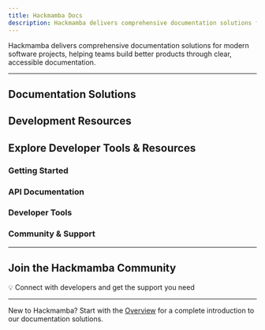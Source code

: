 ```yaml
---
title: Hackmamba Docs
description: Hackmamba delivers comprehensive documentation solutions for modern software projects, helping teams build better products through clear, accessible documentation.
---
```


Hackmamba delivers comprehensive documentation solutions for modern software projects, helping teams build better products through clear, accessible documentation.

<Cards>
  <Card
    title="🚀 Start Building"
    href="/docs/overview"
    description="Get up and running with our documentation template in minutes"
  />
</Cards>

---

## Documentation Solutions

<Cards>
  <Card
    title="Getting Started"
    href="/docs/overview"
    description="Learn how to set up and customize your documentation project with our comprehensive guides."
  />
  <Card
    title="API Reference"
    href="/docs/api-reference"
    description="Complete API documentation with examples, integration guides, and best practices."
  />
</Cards>

## Development Resources

<Cards>
  <Card
    title="Quick Start Guide"
    href="/docs/overview"
    description="Get your documentation project up and running in under 5 minutes with our step-by-step guide."
  />
  <Card
    title="Customization"
    href="/docs/customization"
    description="Learn how to customize the template to match your brand and requirements."
  />
</Cards>

## Explore Developer Tools & Resources

### Getting Started

<Cards>
  <Card
    title="Overview"
    href="/docs/overview"
    description="Complete introduction to the documentation template"
  />
  <Card
    title="Installation"
    href="/docs/installation"
    description="Step-by-step installation and setup guide"
  />
  <Card
    title="Configuration"
    href="/docs/configuration"
    description="Learn how to configure your documentation project"
  />
  <Card
    title="Customization"
    href="/docs/customization"
    description="Customize the template to match your brand"
  />
</Cards>

### API Documentation

<Cards>
  <Card
    title="API Reference"
    href="/docs/api-reference"
    description="Complete API documentation with examples"
  />
  <Card
    title="Authentication"
    href="/docs/authentication"
    description="API authentication and security guide"
  />
  <Card
    title="Rate Limits"
    href="/docs/rate-limits"
    description="Understanding API rate limits and best practices"
  />
</Cards>

### Developer Tools

<Cards>
  <Card
    title="SDKs"
    href="/docs/sdks"
    description="Official SDKs and client libraries"
  />
  <Card
    title="Webhooks"
    href="/docs/webhooks"
    description="Set up and manage webhooks"
  />
  <Card
    title="Testing"
    href="/docs/testing"
    description="Testing your integration"
  />
  <Card
    title="Troubleshooting"
    href="/docs/troubleshooting"
    description="Common issues and solutions"
  />
</Cards>

### Community & Support

<Cards>
  <Card
    title="Community"
    href="/docs/community"
    description="Join our developer community"
  />
  <Card
    title="Support"
    href="/docs/support"
    description="Get help and support"
  />
  <Card
    title="Contributing"
    href="/docs/contributing"
    description="Contribute to the project"
  />
</Cards>

---

## Join the Hackmamba Community

💡 Connect with developers and get the support you need

<Cards>
  <Card
    title="Join Discord"
    href="/docs/community"
    description="Connect with other developers in our Discord community"
  />
  <Card
    title="GitHub Discussions"
    href="/docs/community"
    description="Ask questions and share ideas on GitHub"
  />
  <Card
    title="Documentation Feedback"
    href="/docs/feedback"
    description="Help us improve our documentation"
  />
  <Card
    title="Feature Requests"
    href="/docs/feature-requests"
    description="Suggest new features and improvements"
  />
</Cards>

---

New to Hackmamba? Start with the [Overview](/docs/overview) for a complete introduction to our documentation solutions.
